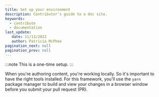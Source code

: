 ```yaml
---
title: Set up your environment
description: Contributor's guide to a doc site.
keywords:
  - contribute
  - documentation
last_update: 
   date: 11/13/2022
   author: Patricia McPhee
pagination_next: null
pagination_prev: null
---
```



:::note
This is a one-time setup.
:::

When you're authoring content, you're working locally. So it's important to have the right tools installed. For this framework, you'll use the `yarn` package manager to build and view your changes in a browser window before you submit your pull request (PR).

